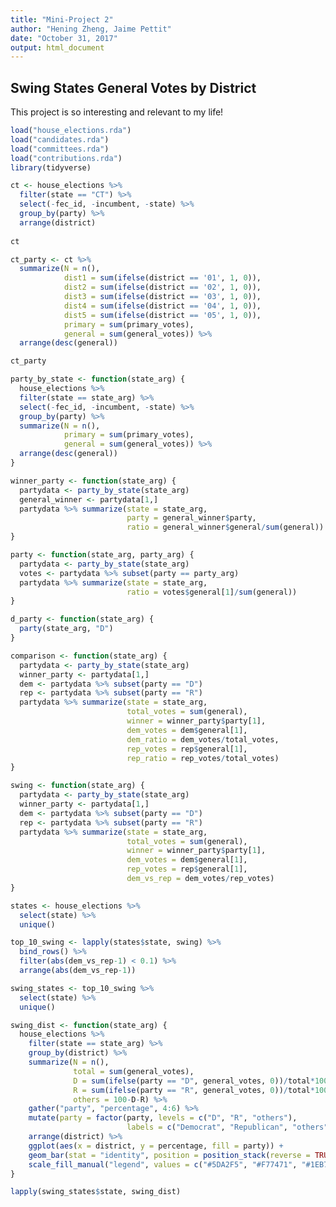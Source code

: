 ```yaml
---
title: "Mini-Project 2"
author: "Hening Zheng, Jaime Pettit"
date: "October 31, 2017"
output: html_document
---
```



## Swing States General Votes by District

This project is so interesting and relevant to my life!

```r
load("house_elections.rda")
load("candidates.rda")
load("committees.rda")
load("contributions.rda")
library(tidyverse)
```

```r
ct <- house_elections %>%
  filter(state == "CT") %>%
  select(-fec_id, -incumbent, -state) %>%
  group_by(party) %>%
  arrange(district)
  
ct

ct_party <- ct %>%
  summarize(N = n(),
            dist1 = sum(ifelse(district == '01', 1, 0)),
            dist2 = sum(ifelse(district == '02', 1, 0)),
            dist3 = sum(ifelse(district == '03', 1, 0)),
            dist4 = sum(ifelse(district == '04', 1, 0)),
            dist5 = sum(ifelse(district == '05', 1, 0)),
            primary = sum(primary_votes),
            general = sum(general_votes)) %>%
  arrange(desc(general))

ct_party

party_by_state <- function(state_arg) {
  house_elections %>%
  filter(state == state_arg) %>%
  select(-fec_id, -incumbent, -state) %>%
  group_by(party) %>%
  summarize(N = n(),
            primary = sum(primary_votes),
            general = sum(general_votes)) %>%
  arrange(desc(general))
}

winner_party <- function(state_arg) {
  partydata <- party_by_state(state_arg) 
  general_winner <- partydata[1,]
  partydata %>% summarize(state = state_arg,
                          party = general_winner$party,
                          ratio = general_winner$general/sum(general))
}

party <- function(state_arg, party_arg) {
  partydata <- party_by_state(state_arg) 
  votes <- partydata %>% subset(party == party_arg)
  partydata %>% summarize(state = state_arg,
                          ratio = votes$general[1]/sum(general))
}

d_party <- function(state_arg) {
  party(state_arg, "D") 
}

comparison <- function(state_arg) {
  partydata <- party_by_state(state_arg) 
  winner_party <- partydata[1,]
  dem <- partydata %>% subset(party == "D")
  rep <- partydata %>% subset(party == "R")
  partydata %>% summarize(state = state_arg,
                          total_votes = sum(general),
                          winner = winner_party$party[1],
                          dem_votes = dem$general[1],
                          dem_ratio = dem_votes/total_votes,
                          rep_votes = rep$general[1],
                          rep_ratio = rep_votes/total_votes)
}

swing <- function(state_arg) {
  partydata <- party_by_state(state_arg) 
  winner_party <- partydata[1,]
  dem <- partydata %>% subset(party == "D")
  rep <- partydata %>% subset(party == "R")
  partydata %>% summarize(state = state_arg,
                          total_votes = sum(general),
                          winner = winner_party$party[1],
                          dem_votes = dem$general[1],
                          rep_votes = rep$general[1],
                          dem_vs_rep = dem_votes/rep_votes)
}

states <- house_elections %>% 
  select(state) %>%
  unique()

top_10_swing <- lapply(states$state, swing) %>%
  bind_rows() %>%
  filter(abs(dem_vs_rep-1) < 0.1) %>%
  arrange(abs(dem_vs_rep-1))

swing_states <- top_10_swing %>% 
  select(state) %>%
  unique()

swing_dist <- function(state_arg) {
  house_elections %>%
    filter(state == state_arg) %>%
    group_by(district) %>% 
    summarize(N = n(),
              total = sum(general_votes),
              D = sum(ifelse(party == "D", general_votes, 0))/total*100,
              R = sum(ifelse(party == "R", general_votes, 0))/total*100,
              others = 100-D-R) %>%
    gather("party", "percentage", 4:6) %>%
    mutate(party = factor(party, levels = c("D", "R", "others"), 
                          labels = c("Democrat", "Republican", "others"))) %>%
    arrange(district) %>% 
    ggplot(aes(x = district, y = percentage, fill = party)) +
    geom_bar(stat = "identity", position = position_stack(reverse = TRUE)) + 
    scale_fill_manual("legend", values = c("#5DA2F5", "#F77471", "#1EB742"))
}

lapply(swing_states$state, swing_dist)

```
  
